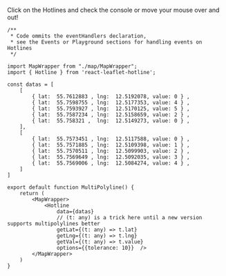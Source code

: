 
Click on the Hotlines and check the console or move your mouse over and out!



<MultiPolyline />

```tsx filename="demo.js" {7, 29-30, 32-35} copy
/**
 * Code ommits the eventHandlers declaration, 
 * see the Events or Playground sections for handling events on Hotlines
 */

import MapWrapper from "./map/MapWrapper";
import { Hotline } from 'react-leaflet-hotline';

const datas = [ 
    [ 
        { lat:  55.7612883 , lng:  12.5192078, value: 0 } , 
        { lat:  55.7598755 , lng:  12.5177353, value: 4 } , 
        { lat:  55.7593927 , lng:  12.5170125, value: 5 } , 
        { lat:  55.7587234 , lng:  12.5158659, value: 2 } , 
        { lat:  55.758321 ,  lng:  12.5149273, value: 0 } , 
    ],
    [ 
        { lat:  55.7573451 , lng:  12.5117588, value: 0 } , 
        { lat:  55.7571885 , lng:  12.5109398, value: 1 } , 
        { lat:  55.7570511 , lng:  12.5099903, value: 2 } , 
        { lat:  55.7569649 , lng:  12.5092035, value: 3 } , 
        { lat:  55.7569006 , lng:  12.5084274, value: 4 } , 
    ]
]

export default function MultiPolyline() {
    return (
        <MapWrapper>  
            <Hotline 
                data={datas} 
                // (t: any) is a trick here until a new version supports multipolylines better
                getLat={(t: any) => t.lat} 
                getLng={(t: any) => t.lng} 
                getVal={(t: any) => t.value}
                options={{tolerance: 10}}  />
        </MapWrapper>
    )
}
```
